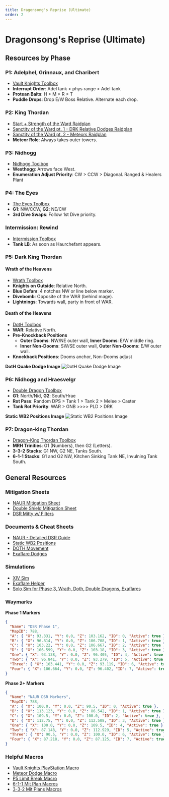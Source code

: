 ```yaml
---
title: Dragonsong's Reprise (Ultimate)
order: 2
---
```


# Dragonsong's Reprise (Ultimate)

<Banner
  src="/images/thumbnails/ultimate/dsr.avif"
  alt="Dragonsong's Reprise (Ultimate)"
  left
/>

## Resources by Phase

### P1: Adelphel, Grinnaux, and Charibert

- [Vault Knights Toolbox](https://ff14.toolboxgaming.space/?id=802461081524561&preview=1#1)
- **Interrupt Order**: Adel tank > phys range > Adel tank
- **Protean Baits**: H > M > R > T
- **Puddle Drops**: Drop E/W Boss Relative. Alternate each drop.

### P2: King Thordan

- [Start + Strength of the Ward Raidplan](https://raidplan.io/plan/NDX-6bF2djrDMB-v)
- [Sanctity of the Ward pt. 1 - DRK Relative Dodges Raidplan](https://raidplan.io/plan/2CYKJu6IHzBdolZu)
- [Sanctity of the Ward pt. 2 - Meteors Raidplan](https://raidplan.io/plan/Src8CpFxCAUUuZEM)
- **Meteor Role**: Always takes outer towers.

### P3: Nidhogg

- [Nidhogg Toolbox](https://ff14.toolboxgaming.space/?id=267799249146271&preview=1)
- **Westhogg**: Arrows face West.
- **Enumeration Adjust Priority**: CW > CCW > Diagonal. Ranged & Healers Plant

### P4: The Eyes

- [The Eyes Toolbox](https://ff14.toolboxgaming.space/?id=613699253336171&preview=1)
- **G1**: NW/CCW, **G2**: NE/CW
- **3rd Dive Swaps**: Follow 1st Dive priority.

### Intermission: Rewind

- [Intermission Toolbox](https://ff14.toolboxgaming.space/?id=999851866521561&preview=1)
- **Tank LB**: As soon as Haurchefant appears.

### P5: Dark King Thordan

#### Wrath of the Heavens

- [Wrath Toolbox](https://ff14.toolboxgaming.space/?id=514795714993271&preview=1)
- **Knights on Outside**: Relative North.
- **Blue Defam**: 4 notches NW or line below marker.
- **Divebomb**: Opposite of the WAR (behind mage).
- **Lightnings**: Towards wall, party in front of WAR.

#### Death of the Heavens

- [DotH Toolbox](https://ff14.toolboxgaming.space/?id=414790163993271&preview=1)
- **WAR**: Relative North.
- **Pre-Knockback Positions**
  - **Outer Dooms**: NW/NE outer wall, **Inner Dooms**: E/W middle ring.
  - **Inner Non-Dooms**: SW/SE outer wall, **Outer Non-Dooms**: E/W outer wall.
- **Knockback Positions**: Dooms anchor, Non-Dooms adjust

**DotH Quake Dodge Image**
![DotH Quake Dodge Image](/images/ultimates/dsr/doth-quake.png)

### P6: Nidhogg and Hraesvelgr

- [Double Dragon Toolbox](https://ff14.toolboxgaming.space/?id=426762112878561&preview=1)
- **G1**: North/Nid, **G2**: South/Hrae
- **Rot Pass**: Random DPS > Tank 1 > Tank 2 > Melee > Caster
- **Tank Rot Priority**: WAR > GNB >>>> PLD > DRK

**Static WB2 Positions Image**
![Static WB2 Positions Image](/images/ultimates/dsr/static-wb2.png)

### P7: Dragon-king Thordan

- [Dragon-King Thordan Toolbox](https://ff14.toolboxgaming.space/?id=448767858029561&preview=1)
- **MRH Trinities**: G1 (Numbers), then G2 (Letters).
- **3-3-2 Stacks**: G1 NW, G2 NE, Tanks South.
- **6-1-1 Stacks**: G1 and G2 NW, Kitchen Sinking Tank NE, Invulning Tank South.

## General Resources

### Mitigation Sheets

- [NAUR Mitigation Sheet](https://tinyurl.com/naur-dsr-mit)
- [Double Shield Mitigation Sheet](https://tinyurl.com/dsr-double-shield)
- [DSR Mitty w/ Filters](https://tinyurl.com/dsrmitty-filters)

### Documents & Cheat Sheets

- [NAUR - Detailed DSR Guide](https://docs.google.com/document/d/1QHG3AFZ2yGZV5dgXmqvrz-F4wjsAroHTk-cnkuD32Iw/edit?usp=sharing)
- [Static WB2 Positions](https://github.com/naurffxiv/assets/blob/main/Toolbox%20Resources/DSR/StaticWB2Positions2.0.png?raw=true)
- [DOTH Movement](https://raw.githubusercontent.com/naurffxiv/assets/main/Toolbox%20Resources/DSR/DOTHQuakeDodges.png)
- [Exaflare Dodges](https://raw.githubusercontent.com/naurffxiv/assets/main/Toolbox%20Resources/DSR/DSRExaflareMovement.png)

### Simulations

- [XIV Sim](https://www.xivsim.com/dru/)
- [Exaflare Helper](https://caffinate.itch.io/exaflares)
- [Solo Sim for Phase 3, Wrath, Doth, Double Dragons, Exaflares](https://github.com/WCGH/Dragonsong-Sim/releases)

### Waymarks

**Phase 1 Markers**

```json
{
  "Name": "DSR Phase 1",
  "MapID": 788,
  "A": { "X": 93.331, "Y": 0.0, "Z": 103.162, "ID": 0, "Active": true },
  "B": { "X": 96.814, "Y": 0.0, "Z": 106.708, "ID": 1, "Active": true },
  "C": { "X": 103.22, "Y": 0.0, "Z": 106.667, "ID": 2, "Active": true },
  "D": { "X": 106.599, "Y": 0.0, "Z": 103.18, "ID": 3, "Active": true },
  "One": { "X": 93.138, "Y": 0.0, "Z": 96.405, "ID": 4, "Active": true },
  "Two": { "X": 96.841, "Y": 0.0, "Z": 93.279, "ID": 5, "Active": true },
  "Three": { "X": 103.441, "Y": 0.0, "Z": 93.119, "ID": 6, "Active": true },
  "Four": { "X": 106.664, "Y": 0.0, "Z": 96.402, "ID": 7, "Active": true }
}
```

**Phase 2+ Markers**

```json
{
  "Name": "NAUR DSR Markers",
  "MapID": 788,
  "A": { "X": 100.0, "Y": 0.0, "Z": 90.5, "ID": 0, "Active": true },
  "B": { "X": 113.123, "Y": 0.0, "Z": 86.542, "ID": 1, "Active": true },
  "C": { "X": 109.5, "Y": 0.0, "Z": 100.0, "ID": 2, "Active": true },
  "D": { "X": 112.75, "Y": 0.0, "Z": 112.508, "ID": 3, "Active": true },
  "One": { "X": 100.0, "Y": 0.0, "Z": 109.5, "ID": 4, "Active": true },
  "Two": { "X": 87.148, "Y": 0.0, "Z": 112.929, "ID": 5, "Active": true },
  "Three": { "X": 90.5, "Y": 0.0, "Z": 100.0, "ID": 6, "Active": true },
  "Four": { "X": 87.218, "Y": 0.0, "Z": 87.125, "ID": 7, "Active": true }
}
```

### Helpful Macros

- [Vault Knights PlayStation Macro](https://na.finalfantasyxiv.com/lodestone/character/27408312/blog/5009018/)
- [Meteor Dodge Macro](https://na.finalfantasyxiv.com/lodestone/character/32395309/blog/5527284/)
- [P5 Limit Break Macro](https://na.finalfantasyxiv.com/lodestone/character/32395309/blog/5527287/)
- [6-1-1 Mit Plan Macros](https://pastebin.com/2dHaS4dh)
- [3-3-2 Mit Plans Macros](https://pastebin.com/Dq01vvZ4)
